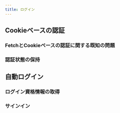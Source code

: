 ```yaml
---
title: ログイン
---
```


## Cookieベースの認証

### FetchとCookieベースの認証に関する既知の問題

### 認証状態の保持

## 自動ログイン

### ログイン資格情報の取得

### サインイン
